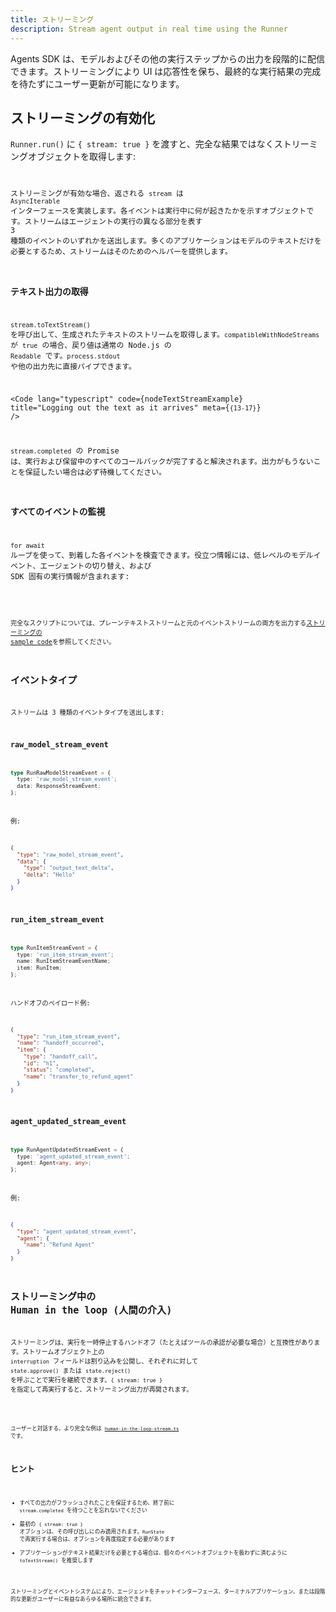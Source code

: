 ```yaml
---
title: ストリーミング
description: Stream agent output in real time using the Runner
---
```



Agents SDK は、モデルおよびその他の実行ステップからの出力を段階的に配信できます。ストリーミングにより UI は応答性を保ち、最終的な実行結果の完成を待たずにユーザー更新が可能になります。

## ストリーミングの有効化

`Runner.run()` に `{ stream: true }` を渡すと、完全な結果ではなくストリーミングオブジェクトを取得します:

<Code
  lang="typescript"
  code={basicStreamingExample}
  title="Enabling streaming"
/>

ストリーミングが有効な場合、返される `stream` は `AsyncIterable` インターフェースを実装します。各イベントは実行中に何が起きたかを示すオブジェクトです。ストリームはエージェントの実行の異なる部分を表す 3 種類のイベントのいずれかを送出します。多くのアプリケーションはモデルのテキストだけを必要とするため、ストリームはそのためのヘルパーを提供します。

### テキスト出力の取得

`stream.toTextStream()` を呼び出して、生成されたテキストのストリームを取得します。`compatibleWithNodeStreams` が `true` の場合、戻り値は通常の Node.js の `Readable` です。`process.stdout` や他の出力先に直接パイプできます。

<Code
  lang="typescript"
  code={nodeTextStreamExample}
  title="Logging out the text as it arrives"
  meta={`{13-17}`}
/>

`stream.completed` の Promise は、実行および保留中のすべてのコールバックが完了すると解決されます。出力がもうないことを保証したい場合は必ず待機してください。

### すべてのイベントの監視

`for await` ループを使って、到着した各イベントを検査できます。役立つ情報には、低レベルのモデルイベント、エージェントの切り替え、および SDK 固有の実行情報が含まれます:

<Code
  lang="typescript"
  code={handleAllEventsExample}
  title="Listening to all events"
/>

完全なスクリプトについては、プレーンテキストストリームと元のイベントストリームの両方を出力する[ストリーミングの sample code](https://github.com/openai/openai-agents-js/tree/main/examples/agent-patterns/streamed.ts)を参照してください。

## イベントタイプ

ストリームは 3 種類のイベントタイプを送出します:

### raw_model_stream_event

```ts
type RunRawModelStreamEvent = {
  type: 'raw_model_stream_event';
  data: ResponseStreamEvent;
};
```

例:

```json
{
  "type": "raw_model_stream_event",
  "data": {
    "type": "output_text_delta",
    "delta": "Hello"
  }
}
```

### run_item_stream_event

```ts
type RunItemStreamEvent = {
  type: 'run_item_stream_event';
  name: RunItemStreamEventName;
  item: RunItem;
};
```

ハンドオフのペイロード例:

```json
{
  "type": "run_item_stream_event",
  "name": "handoff_occurred",
  "item": {
    "type": "handoff_call",
    "id": "h1",
    "status": "completed",
    "name": "transfer_to_refund_agent"
  }
}
```

### agent_updated_stream_event

```ts
type RunAgentUpdatedStreamEvent = {
  type: 'agent_updated_stream_event';
  agent: Agent<any, any>;
};
```

例:

```json
{
  "type": "agent_updated_stream_event",
  "agent": {
    "name": "Refund Agent"
  }
}
```

## ストリーミング中の Human in the loop (人間の介入)

ストリーミングは、実行を一時停止するハンドオフ（たとえばツールの承認が必要な場合）と互換性があります。ストリームオブジェクト上の `interruption` フィールドは割り込みを公開し、それぞれに対して `state.approve()` または `state.reject()` を呼ぶことで実行を継続できます。`{ stream: true }` を指定して再実行すると、ストリーミング出力が再開されます。

<Code
  lang="typescript"
  code={streamedHITLExample}
  title="Handling human approval while streaming"
/>

ユーザーと対話する、より完全な例は
[`human-in-the-loop-stream.ts`](https://github.com/openai/openai-agents-js/tree/main/examples/agent-patterns/human-in-the-loop-stream.ts) です。

## ヒント

- すべての出力がフラッシュされたことを保証するため、終了前に `stream.completed` を待つことを忘れないでください
- 最初の `{ stream: true }` オプションは、その呼び出しにのみ適用されます。`RunState` で再実行する場合は、オプションを再度指定する必要があります
- アプリケーションがテキスト結果だけを必要とする場合は、個々のイベントオブジェクトを扱わずに済むように `toTextStream()` を推奨します

ストリーミングとイベントシステムにより、エージェントをチャットインターフェース、ターミナルアプリケーション、または段階的な更新がユーザーに有益なあらゆる場所に統合できます。
